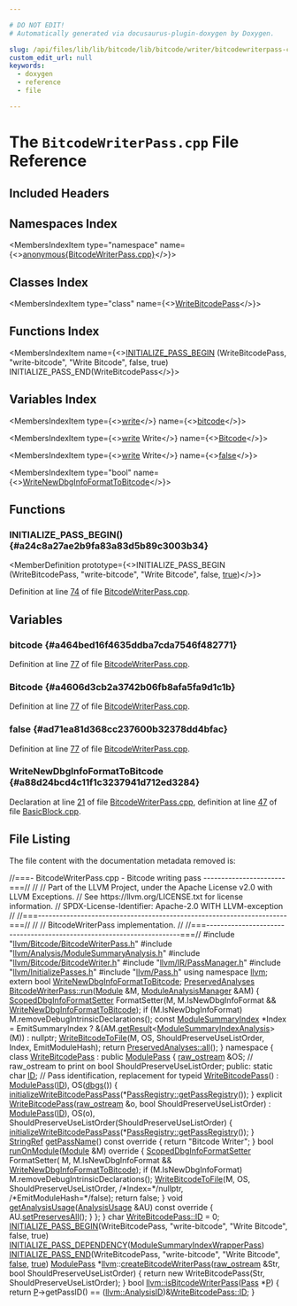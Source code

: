 ```yaml
---

# DO NOT EDIT!
# Automatically generated via docusaurus-plugin-doxygen by Doxygen.

slug: /api/files/lib/lib/bitcode/lib/bitcode/writer/bitcodewriterpass-cpp
custom_edit_url: null
keywords:
  - doxygen
  - reference
  - file

---
```





# The `BitcodeWriterPass.cpp` File Reference

<DoxygenPage pluginConfig={pluginConfig}>



## Included Headers

<IncludesList>
<IncludesListItem
  filePath="llvm/Bitcode/BitcodeWriterPass.h"
  permalink="/docs/api/files/include/include/llvm/include/llvm/bitcode/bitcodewriterpass-h"
  isLocal="true" />
<IncludesListItem
  filePath="llvm/Analysis/ModuleSummaryAnalysis.h"
  permalink="/docs/api/files/include/include/llvm/include/llvm/analysis/modulesummaryanalysis-h"
  isLocal="true" />
<IncludesListItem
  filePath="llvm/Bitcode/BitcodeWriter.h"
  permalink="/docs/api/files/include/include/llvm/include/llvm/bitcode/bitcodewriter-h"
  isLocal="true" />
<IncludesListItem
  filePath="llvm/IR/PassManager.h"
  permalink="/docs/api/files/include/include/llvm/include/llvm/ir/passmanager-h"
  isLocal="true" />
<IncludesListItem
  filePath="llvm/InitializePasses.h"
  permalink="/docs/api/files/include/include/llvm/initializepasses-h"
  isLocal="true" />
<IncludesListItem
  filePath="llvm/Pass.h"
  permalink="/docs/api/files/include/include/llvm/pass-h"
  isLocal="true" />
</IncludesList>

## Namespaces Index

<MembersIndex>

<MembersIndexItem
  type="namespace"
  name={<><a href="/docs/api/namespaces/anonymous-bitcodewriterpass-cpp-">anonymous&#123;BitcodeWriterPass.cpp&#125;</a></>}>
</MembersIndexItem>

</MembersIndex>

## Classes Index

<MembersIndex>

<MembersIndexItem
  type="class"
  name={<><a href="/docs/api/classes/anonymous-namespace-bitcodewriterpass-cpp-/writebitcodepass">WriteBitcodePass</a></>}>
</MembersIndexItem>

</MembersIndex>

## Functions Index

<MembersIndex>

<MembersIndexItem
  name={<><a href="#a24c8a27ae2b9fa83a83d5b89c3003b34">INITIALIZE&#95;PASS&#95;BEGIN</a> (WriteBitcodePass, &quot;write-bitcode&quot;, &quot;Write Bitcode&quot;, false, true) INITIALIZE&#95;PASS&#95;END(WriteBitcodePass</>}>
</MembersIndexItem>

</MembersIndex>

## Variables Index

<MembersIndex>

<MembersIndexItem
  type={<><a href="/docs/api/files/lib/lib/executionengine/lib/executionengine/runtimedyld/runtimedyldelf-cpp/#a79ab15165c16fbf94d6fd33bd890ea7e">write</a></>}
  name={<><a href="#a464bed16f4635ddba7cda7546f482771">bitcode</a></>}>
</MembersIndexItem>

<MembersIndexItem
  type={<><a href="/docs/api/files/lib/lib/executionengine/lib/executionengine/runtimedyld/runtimedyldelf-cpp/#a79ab15165c16fbf94d6fd33bd890ea7e">write</a> Write</>}
  name={<><a href="#a4606d3cb2a3742b06fb8afa5fa9d1c1b">Bitcode</a></>}>
</MembersIndexItem>

<MembersIndexItem
  type={<><a href="/docs/api/files/lib/lib/executionengine/lib/executionengine/runtimedyld/runtimedyldelf-cpp/#a79ab15165c16fbf94d6fd33bd890ea7e">write</a> Write</>}
  name={<><a href="#ad71ea81d368cc237600b32378dd4bfac">false</a></>}>
</MembersIndexItem>

<MembersIndexItem
  type="bool"
  name={<><a href="#a88d24bcd4c11f1c3237941d712ed3284">WriteNewDbgInfoFormatToBitcode</a></>}>
</MembersIndexItem>

</MembersIndex>


<SectionDefinition>

## Functions

### INITIALIZE&#95;PASS&#95;BEGIN() {#a24c8a27ae2b9fa83a83d5b89c3003b34}

<MemberDefinition
  prototype={<>INITIALIZE&#95;PASS&#95;BEGIN (WriteBitcodePass, &quot;write-bitcode&quot;, &quot;Write Bitcode&quot;, false, <a href="/docs/api/files/lib/lib/analysis/basicaliasanalysis-cpp/#af6d5cafbdfc5313e65d990120021a3ec">true</a>)</>}>

Definition at line <a href="#l00074">74</a> of file <a href="/docs/api/files/lib/lib/bitcode/lib/bitcode/writer/bitcodewriterpass-cpp">BitcodeWriterPass.cpp</a>.
</MemberDefinition>

</SectionDefinition>

<SectionDefinition>

## Variables

### bitcode {#a464bed16f4635ddba7cda7546f482771}

<MemberDefinition
  prototype="write bitcode">

Definition at line <a href="#l00077">77</a> of file <a href="/docs/api/files/lib/lib/bitcode/lib/bitcode/writer/bitcodewriterpass-cpp">BitcodeWriterPass.cpp</a>.
</MemberDefinition>

### Bitcode {#a4606d3cb2a3742b06fb8afa5fa9d1c1b}

<MemberDefinition
  prototype="write Write Bitcode">

Definition at line <a href="#l00077">77</a> of file <a href="/docs/api/files/lib/lib/bitcode/lib/bitcode/writer/bitcodewriterpass-cpp">BitcodeWriterPass.cpp</a>.
</MemberDefinition>

### false {#ad71ea81d368cc237600b32378dd4bfac}

<MemberDefinition
  prototype="write Write false">

Definition at line <a href="#l00077">77</a> of file <a href="/docs/api/files/lib/lib/bitcode/lib/bitcode/writer/bitcodewriterpass-cpp">BitcodeWriterPass.cpp</a>.
</MemberDefinition>

### WriteNewDbgInfoFormatToBitcode {#a88d24bcd4c11f1c3237941d712ed3284}

<MemberDefinition
  prototype="bool WriteNewDbgInfoFormatToBitcode">

Declaration at line <a href="#l00021">21</a> of file <a href="/docs/api/files/lib/lib/bitcode/lib/bitcode/writer/bitcodewriterpass-cpp">BitcodeWriterPass.cpp</a>, definition at line <a href="/docs/api/files/lib/lib/sandboxir/basicblock-cpp/#l00047">47</a> of file <a href="/docs/api/files/lib/lib/sandboxir/basicblock-cpp">BasicBlock.cpp</a>.
</MemberDefinition>

</SectionDefinition>

## File Listing

The file content with the documentation metadata removed is:

<ProgramListing>

<Link id="l00001" /><CodeLine lineNumber="1"><span class="doxyHighlightComment">//===- BitcodeWriterPass.cpp - Bitcode writing pass -----------------------===//</span></CodeLine>
<Link id="l00002" /><CodeLine lineNumber="2"><span class="doxyHighlightComment">//</span></CodeLine>
<Link id="l00003" /><CodeLine lineNumber="3"><span class="doxyHighlightComment">// Part of the LLVM Project, under the Apache License v2.0 with LLVM Exceptions.</span></CodeLine>
<Link id="l00004" /><CodeLine lineNumber="4"><span class="doxyHighlightComment">// See https://llvm.org/LICENSE.txt for license information.</span></CodeLine>
<Link id="l00005" /><CodeLine lineNumber="5"><span class="doxyHighlightComment">// SPDX-License-Identifier: Apache-2.0 WITH LLVM-exception</span></CodeLine>
<Link id="l00006" /><CodeLine lineNumber="6"><span class="doxyHighlightComment">//</span></CodeLine>
<Link id="l00007" /><CodeLine lineNumber="7"><span class="doxyHighlightComment">//===----------------------------------------------------------------------===//</span></CodeLine>
<Link id="l00008" /><CodeLine lineNumber="8"><span class="doxyHighlightComment">//</span></CodeLine>
<Link id="l00009" /><CodeLine lineNumber="9"><span class="doxyHighlightComment">// BitcodeWriterPass implementation.</span></CodeLine>
<Link id="l00010" /><CodeLine lineNumber="10"><span class="doxyHighlightComment">//</span></CodeLine>
<Link id="l00011" /><CodeLine lineNumber="11"><span class="doxyHighlightComment">//===----------------------------------------------------------------------===//</span></CodeLine>
<Link id="l00012" /><CodeLine lineNumber="12"></CodeLine>
<Link id="l00013" /><CodeLine lineNumber="13"><span class="doxyHighlightPreprocessor">#include &quot;<a href="/docs/api/files/include/include/llvm/include/llvm/bitcode/bitcodewriterpass-h">llvm/Bitcode/BitcodeWriterPass.h</a>&quot;</span></CodeLine>
<Link id="l00014" /><CodeLine lineNumber="14"><span class="doxyHighlightPreprocessor">#include &quot;<a href="/docs/api/files/include/include/llvm/include/llvm/analysis/modulesummaryanalysis-h">llvm/Analysis/ModuleSummaryAnalysis.h</a>&quot;</span></CodeLine>
<Link id="l00015" /><CodeLine lineNumber="15"><span class="doxyHighlightPreprocessor">#include &quot;<a href="/docs/api/files/include/include/llvm/include/llvm/bitcode/bitcodewriter-h">llvm/Bitcode/BitcodeWriter.h</a>&quot;</span></CodeLine>
<Link id="l00016" /><CodeLine lineNumber="16"><span class="doxyHighlightPreprocessor">#include &quot;<a href="/docs/api/files/include/include/llvm/include/llvm/ir/passmanager-h">llvm/IR/PassManager.h</a>&quot;</span></CodeLine>
<Link id="l00017" /><CodeLine lineNumber="17"><span class="doxyHighlightPreprocessor">#include &quot;<a href="/docs/api/files/include/include/llvm/initializepasses-h">llvm/InitializePasses.h</a>&quot;</span></CodeLine>
<Link id="l00018" /><CodeLine lineNumber="18"><span class="doxyHighlightPreprocessor">#include &quot;<a href="/docs/api/files/include/include/llvm/pass-h">llvm/Pass.h</a>&quot;</span></CodeLine>
<Link id="l00019" /><CodeLine lineNumber="19"><span class="doxyHighlightKeyword">using namespace </span><span class="doxyHighlight"><a href="/docs/api/namespaces/llvm">llvm</a>;</span></CodeLine>
<Link id="l00020" /><CodeLine lineNumber="20"></CodeLine>
<Link id="l00021" /><CodeLine lineNumber="21"><span class="doxyHighlightKeyword">extern</span><span class="doxyHighlight"> </span><span class="doxyHighlightKeywordType">bool</span><span class="doxyHighlight"> <a href="/docs/api/files/lib/lib/asmparser/llparser-cpp/#a88d24bcd4c11f1c3237941d712ed3284">WriteNewDbgInfoFormatToBitcode</a>;</span></CodeLine>
<Link id="l00022" /><CodeLine lineNumber="22"></CodeLine>
<Link id="l00023" /><CodeLine lineNumber="23" lineLink="/docs/api/classes/llvm/bitcodewriterpass/#a2cf5fec0ba55756093b6c7e6c8f31c00"><span class="doxyHighlight"><a href="/docs/api/classes/llvm/preservedanalyses">PreservedAnalyses</a> <a href="/docs/api/classes/llvm/bitcodewriterpass/#a2cf5fec0ba55756093b6c7e6c8f31c00">BitcodeWriterPass::run</a>(<a href="/docs/api/classes/llvm/module">Module</a> &amp;M, <a href="/docs/api/namespaces/llvm/#af9c9208365fd9ce11392b4d79485e259">ModuleAnalysisManager</a> &amp;AM) &#123;</span></CodeLine>
<Link id="l00024" /><CodeLine lineNumber="24"><span class="doxyHighlight">  <a href="/docs/api/classes/llvm/scopeddbginfoformatsetter">ScopedDbgInfoFormatSetter</a> FormatSetter(M, M.IsNewDbgInfoFormat &amp;&amp;</span></CodeLine>
<Link id="l00025" /><CodeLine lineNumber="25"><span class="doxyHighlight">                                                <a href="/docs/api/files/lib/lib/asmparser/llparser-cpp/#a88d24bcd4c11f1c3237941d712ed3284">WriteNewDbgInfoFormatToBitcode</a>);</span></CodeLine>
<Link id="l00026" /><CodeLine lineNumber="26"><span class="doxyHighlight">  </span><span class="doxyHighlightKeywordFlow">if</span><span class="doxyHighlight"> (M.IsNewDbgInfoFormat)</span></CodeLine>
<Link id="l00027" /><CodeLine lineNumber="27"><span class="doxyHighlight">    M.removeDebugIntrinsicDeclarations();</span></CodeLine>
<Link id="l00028" /><CodeLine lineNumber="28"></CodeLine>
<Link id="l00029" /><CodeLine lineNumber="29"><span class="doxyHighlight">  </span><span class="doxyHighlightKeyword">const</span><span class="doxyHighlight"> <a href="/docs/api/classes/llvm/modulesummaryindex">ModuleSummaryIndex</a> &#42;Index =</span></CodeLine>
<Link id="l00030" /><CodeLine lineNumber="30"><span class="doxyHighlight">      EmitSummaryIndex ? &amp;(AM.<a href="/docs/api/classes/llvm/analysismanager/#aaab1fad63e4f3b8679469720a873fedd">getResult</a>&lt;<a href="/docs/api/classes/llvm/modulesummaryindexanalysis">ModuleSummaryIndexAnalysis</a>&gt;(M))</span></CodeLine>
<Link id="l00031" /><CodeLine lineNumber="31"><span class="doxyHighlight">                       : </span><span class="doxyHighlightKeyword">nullptr</span><span class="doxyHighlight">;</span></CodeLine>
<Link id="l00032" /><CodeLine lineNumber="32"><span class="doxyHighlight">  <a href="/docs/api/namespaces/llvm/#a199eb3a521b35ac20b20b7460bf2dabb">WriteBitcodeToFile</a>(M, OS, ShouldPreserveUseListOrder, Index, EmitModuleHash);</span></CodeLine>
<Link id="l00033" /><CodeLine lineNumber="33"></CodeLine>
<Link id="l00034" /><CodeLine lineNumber="34"><span class="doxyHighlight">  </span><span class="doxyHighlightKeywordFlow">return</span><span class="doxyHighlight"> <a href="/docs/api/classes/llvm/preservedanalyses/#a1258a1ff55557c27684010ebd7283712">PreservedAnalyses::all</a>();</span></CodeLine>
<Link id="l00035" /><CodeLine lineNumber="35"><span class="doxyHighlight">&#125;</span></CodeLine>
<Link id="l00036" /><CodeLine lineNumber="36"></CodeLine>
<Link id="l00037" /><CodeLine lineNumber="37" lineLink="/docs/api/namespaces/anonymous-bitcodewriterpass-cpp-"><span class="doxyHighlightKeyword">namespace </span><span class="doxyHighlight">&#123;</span></CodeLine>
<Link id="l00038" /><CodeLine lineNumber="38" lineLink="/docs/api/classes/anonymous-namespace-bitcodewriterpass-cpp-/writebitcodepass"><span class="doxyHighlight">  </span><span class="doxyHighlightKeyword">class </span><span class="doxyHighlight"><a href="/docs/api/classes/anonymous-namespace-bitcodewriterpass-cpp-/writebitcodepass/#a6a1643691e10efd583838a32b7453a15">WriteBitcodePass</a> : </span><span class="doxyHighlightKeyword">public</span><span class="doxyHighlight"> <a href="/docs/api/classes/llvm/modulepass/#a723659a08d210f4f566887bda3f9f976">ModulePass</a> &#123;</span></CodeLine>
<Link id="l00039" /><CodeLine lineNumber="39"><span class="doxyHighlight">    <a href="/docs/api/classes/llvm/raw-ostream">raw&#95;ostream</a> &amp;OS; </span><span class="doxyHighlightComment">// raw&#95;ostream to print on</span></CodeLine>
<Link id="l00040" /><CodeLine lineNumber="40"><span class="doxyHighlight">    </span><span class="doxyHighlightKeywordType">bool</span><span class="doxyHighlight"> ShouldPreserveUseListOrder;</span></CodeLine>
<Link id="l00041" /><CodeLine lineNumber="41"></CodeLine>
<Link id="l00042" /><CodeLine lineNumber="42"><span class="doxyHighlight">  </span><span class="doxyHighlightKeyword">public</span><span class="doxyHighlight">:</span></CodeLine>
<Link id="l00043" /><CodeLine lineNumber="43" lineLink="/docs/api/classes/anonymous-namespace-bitcodewriterpass-cpp-/writebitcodepass/#a17c17c98123e3b112bc066400e5eaed8"><span class="doxyHighlight">    </span><span class="doxyHighlightKeyword">static</span><span class="doxyHighlight"> </span><span class="doxyHighlightKeywordType">char</span><span class="doxyHighlight"> <a href="/docs/api/classes/anonymous-namespace-bitcodewriterpass-cpp-/writebitcodepass/#a17c17c98123e3b112bc066400e5eaed8">ID</a>; </span><span class="doxyHighlightComment">// Pass identification, replacement for typeid</span></CodeLine>
<Link id="l00044" /><CodeLine lineNumber="44" lineLink="/docs/api/classes/anonymous-namespace-bitcodewriterpass-cpp-/writebitcodepass/#a6a1643691e10efd583838a32b7453a15"><span class="doxyHighlight">    <a href="/docs/api/classes/anonymous-namespace-bitcodewriterpass-cpp-/writebitcodepass/#a6a1643691e10efd583838a32b7453a15">WriteBitcodePass</a>() : <a href="/docs/api/classes/llvm/modulepass/#a723659a08d210f4f566887bda3f9f976">ModulePass</a>(<a href="/docs/api/classes/anonymous-namespace-bitcodewriterpass-cpp-/writebitcodepass/#a17c17c98123e3b112bc066400e5eaed8">ID</a>), OS(<a href="/docs/api/namespaces/llvm/#a7c46c742c31be54870e2038048e6b391">dbgs</a>()) &#123;</span></CodeLine>
<Link id="l00045" /><CodeLine lineNumber="45"><span class="doxyHighlight">      <a href="/docs/api/namespaces/llvm/#a5dbf24667f2793a88a6dbf30fc939e11">initializeWriteBitcodePassPass</a>(&#42;<a href="/docs/api/classes/llvm/passregistry/#a05a729900b76c89e808c6c3094921b2f">PassRegistry::getPassRegistry</a>());</span></CodeLine>
<Link id="l00046" /><CodeLine lineNumber="46"><span class="doxyHighlight">    &#125;</span></CodeLine>
<Link id="l00047" /><CodeLine lineNumber="47"></CodeLine>
<Link id="l00048" /><CodeLine lineNumber="48" lineLink="/docs/api/classes/anonymous-namespace-bitcodewriterpass-cpp-/writebitcodepass/#af2553864ea402a3ff377a93180b2b563"><span class="doxyHighlight">    </span><span class="doxyHighlightKeyword">explicit</span><span class="doxyHighlight"> <a href="/docs/api/classes/anonymous-namespace-bitcodewriterpass-cpp-/writebitcodepass/#af2553864ea402a3ff377a93180b2b563">WriteBitcodePass</a>(<a href="/docs/api/classes/llvm/raw-ostream">raw&#95;ostream</a> &amp;o, </span><span class="doxyHighlightKeywordType">bool</span><span class="doxyHighlight"> ShouldPreserveUseListOrder)</span></CodeLine>
<Link id="l00049" /><CodeLine lineNumber="49"><span class="doxyHighlight">        : <a href="/docs/api/classes/llvm/modulepass/#a723659a08d210f4f566887bda3f9f976">ModulePass</a>(<a href="/docs/api/classes/anonymous-namespace-bitcodewriterpass-cpp-/writebitcodepass/#a17c17c98123e3b112bc066400e5eaed8">ID</a>), OS(o),</span></CodeLine>
<Link id="l00050" /><CodeLine lineNumber="50"><span class="doxyHighlight">          ShouldPreserveUseListOrder(ShouldPreserveUseListOrder) &#123;</span></CodeLine>
<Link id="l00051" /><CodeLine lineNumber="51"><span class="doxyHighlight">      <a href="/docs/api/namespaces/llvm/#a5dbf24667f2793a88a6dbf30fc939e11">initializeWriteBitcodePassPass</a>(&#42;<a href="/docs/api/classes/llvm/passregistry/#a05a729900b76c89e808c6c3094921b2f">PassRegistry::getPassRegistry</a>());</span></CodeLine>
<Link id="l00052" /><CodeLine lineNumber="52"><span class="doxyHighlight">    &#125;</span></CodeLine>
<Link id="l00053" /><CodeLine lineNumber="53"></CodeLine>
<Link id="l00054" /><CodeLine lineNumber="54" lineLink="/docs/api/classes/anonymous-namespace-bitcodewriterpass-cpp-/writebitcodepass/#afd5342c1ee56d0092eaa147f3db33fbc"><span class="doxyHighlight">    <a href="/docs/api/classes/llvm/stringref">StringRef</a> <a href="/docs/api/classes/anonymous-namespace-bitcodewriterpass-cpp-/writebitcodepass/#afd5342c1ee56d0092eaa147f3db33fbc">getPassName</a>()</span><span class="doxyHighlightKeyword"> const override </span><span class="doxyHighlight">&#123; </span><span class="doxyHighlightKeywordFlow">return</span><span class="doxyHighlight"> </span><span class="doxyHighlightStringLiteral">&quot;Bitcode Writer&quot;</span><span class="doxyHighlight">; &#125;</span></CodeLine>
<Link id="l00055" /><CodeLine lineNumber="55"></CodeLine>
<Link id="l00056" /><CodeLine lineNumber="56" lineLink="/docs/api/classes/anonymous-namespace-bitcodewriterpass-cpp-/writebitcodepass/#a096138823f749d9386ca19b58996fb81"><span class="doxyHighlight">    </span><span class="doxyHighlightKeywordType">bool</span><span class="doxyHighlight"> <a href="/docs/api/classes/anonymous-namespace-bitcodewriterpass-cpp-/writebitcodepass/#a096138823f749d9386ca19b58996fb81">runOnModule</a>(<a href="/docs/api/classes/llvm/module">Module</a> &amp;M)</span><span class="doxyHighlightKeyword"> override </span><span class="doxyHighlight">&#123;</span></CodeLine>
<Link id="l00057" /><CodeLine lineNumber="57"><span class="doxyHighlight">      <a href="/docs/api/classes/llvm/scopeddbginfoformatsetter">ScopedDbgInfoFormatSetter</a> FormatSetter(</span></CodeLine>
<Link id="l00058" /><CodeLine lineNumber="58"><span class="doxyHighlight">          M, M.IsNewDbgInfoFormat &amp;&amp; <a href="/docs/api/files/lib/lib/asmparser/llparser-cpp/#a88d24bcd4c11f1c3237941d712ed3284">WriteNewDbgInfoFormatToBitcode</a>);</span></CodeLine>
<Link id="l00059" /><CodeLine lineNumber="59"><span class="doxyHighlight">      </span><span class="doxyHighlightKeywordFlow">if</span><span class="doxyHighlight"> (M.IsNewDbgInfoFormat)</span></CodeLine>
<Link id="l00060" /><CodeLine lineNumber="60"><span class="doxyHighlight">        M.removeDebugIntrinsicDeclarations();</span></CodeLine>
<Link id="l00061" /><CodeLine lineNumber="61"></CodeLine>
<Link id="l00062" /><CodeLine lineNumber="62"><span class="doxyHighlight">      <a href="/docs/api/namespaces/llvm/#a199eb3a521b35ac20b20b7460bf2dabb">WriteBitcodeToFile</a>(M, OS, ShouldPreserveUseListOrder, </span><span class="doxyHighlightComment">/&#42;Index=&#42;/</span><span class="doxyHighlightKeyword">nullptr</span><span class="doxyHighlight">,</span></CodeLine>
<Link id="l00063" /><CodeLine lineNumber="63"><span class="doxyHighlight">                         </span><span class="doxyHighlightComment">/&#42;EmitModuleHash=&#42;/</span><span class="doxyHighlightKeyword">false</span><span class="doxyHighlight">);</span></CodeLine>
<Link id="l00064" /><CodeLine lineNumber="64"></CodeLine>
<Link id="l00065" /><CodeLine lineNumber="65"><span class="doxyHighlight">      </span><span class="doxyHighlightKeywordFlow">return</span><span class="doxyHighlight"> </span><span class="doxyHighlightKeyword">false</span><span class="doxyHighlight">;</span></CodeLine>
<Link id="l00066" /><CodeLine lineNumber="66"><span class="doxyHighlight">    &#125;</span></CodeLine>
<Link id="l00067" /><CodeLine lineNumber="67" lineLink="/docs/api/classes/anonymous-namespace-bitcodewriterpass-cpp-/writebitcodepass/#a5640e06d444a1564388aca39019de10f"><span class="doxyHighlight">    </span><span class="doxyHighlightKeywordType">void</span><span class="doxyHighlight"> <a href="/docs/api/classes/anonymous-namespace-bitcodewriterpass-cpp-/writebitcodepass/#a5640e06d444a1564388aca39019de10f">getAnalysisUsage</a>(<a href="/docs/api/classes/llvm/analysisusage">AnalysisUsage</a> &amp;AU)</span><span class="doxyHighlightKeyword"> const override </span><span class="doxyHighlight">&#123;</span></CodeLine>
<Link id="l00068" /><CodeLine lineNumber="68"><span class="doxyHighlight">      AU.<a href="/docs/api/classes/llvm/analysisusage/#af22b06a6a4f9df80454071685a0d6a02">setPreservesAll</a>();</span></CodeLine>
<Link id="l00069" /><CodeLine lineNumber="69"><span class="doxyHighlight">    &#125;</span></CodeLine>
<Link id="l00070" /><CodeLine lineNumber="70"><span class="doxyHighlight">  &#125;;</span></CodeLine>
<Link id="l00071" /><CodeLine lineNumber="71"><span class="doxyHighlight">&#125;</span></CodeLine>
<Link id="l00072" /><CodeLine lineNumber="72"></CodeLine>
<Link id="l00073" /><CodeLine lineNumber="73"><span class="doxyHighlightKeywordType">char</span><span class="doxyHighlight"> <a href="/docs/api/classes/anonymous-namespace-bitcodewriterpass-cpp-/writebitcodepass/#a17c17c98123e3b112bc066400e5eaed8">WriteBitcodePass::ID</a> = 0;</span></CodeLine>
<Link id="l00074" /><CodeLine lineNumber="74" lineLink="#a24c8a27ae2b9fa83a83d5b89c3003b34"><span class="doxyHighlight"><a href="/docs/api/files/include/include/llvm/passsupport-h/#aaa970fc931c1c63037a8182e028d04b1">INITIALIZE&#95;PASS&#95;BEGIN</a>(WriteBitcodePass, </span><span class="doxyHighlightStringLiteral">&quot;write-bitcode&quot;</span><span class="doxyHighlight">, </span><span class="doxyHighlightStringLiteral">&quot;Write Bitcode&quot;</span><span class="doxyHighlight">, </span><span class="doxyHighlightKeyword">false</span><span class="doxyHighlight">,</span></CodeLine>
<Link id="l00075" /><CodeLine lineNumber="75"><span class="doxyHighlight">                      </span><span class="doxyHighlightKeyword">true</span><span class="doxyHighlight">)</span></CodeLine>
<Link id="l00076" /><CodeLine lineNumber="76"><span class="doxyHighlight"><a href="/docs/api/files/include/include/llvm/passsupport-h/#a14724f1ccf528e73bb29bc9230737967">INITIALIZE&#95;PASS&#95;DEPENDENCY</a>(<a href="/docs/api/classes/llvm/modulesummaryindexwrapperpass">ModuleSummaryIndexWrapperPass</a>)</span></CodeLine>
<Link id="l00077" /><CodeLine lineNumber="77" lineLink="#a4606d3cb2a3742b06fb8afa5fa9d1c1b"><span class="doxyHighlight"><a href="/docs/api/files/include/include/llvm/passsupport-h/#a74ce8276b89067e806f67c45a6d92575">INITIALIZE&#95;PASS&#95;END</a>(WriteBitcodePass, </span><span class="doxyHighlightStringLiteral">&quot;write-bitcode&quot;</span><span class="doxyHighlight">, </span><span class="doxyHighlightStringLiteral">&quot;Write Bitcode&quot;</span><span class="doxyHighlight">, <a href="/docs/api/namespaces/false">false</a>,</span></CodeLine>
<Link id="l00078" /><CodeLine lineNumber="78"><span class="doxyHighlight">                    <a href="/docs/api/files/lib/lib/analysis/basicaliasanalysis-cpp/#af6d5cafbdfc5313e65d990120021a3ec">true</a>)</span></CodeLine>
<Link id="l00079" /><CodeLine lineNumber="79"></CodeLine>
<Link id="l00080" /><CodeLine lineNumber="80" lineLink="/docs/api/namespaces/llvm/#a86211f75b3e11398890fdfc3a5625884"><span class="doxyHighlight"><a href="/docs/api/classes/llvm/modulepass">ModulePass</a> &#42;<a href="/docs/api/namespaces/llvm">llvm</a>::<a href="/docs/api/namespaces/llvm/#a86211f75b3e11398890fdfc3a5625884">createBitcodeWriterPass</a>(<a href="/docs/api/classes/llvm/raw-ostream">raw&#95;ostream</a> &amp;Str,</span></CodeLine>
<Link id="l00081" /><CodeLine lineNumber="81"><span class="doxyHighlight">                                          </span><span class="doxyHighlightKeywordType">bool</span><span class="doxyHighlight"> ShouldPreserveUseListOrder) &#123;</span></CodeLine>
<Link id="l00082" /><CodeLine lineNumber="82"><span class="doxyHighlight">  </span><span class="doxyHighlightKeywordFlow">return</span><span class="doxyHighlight"> </span><span class="doxyHighlightKeyword">new</span><span class="doxyHighlight"> WriteBitcodePass(Str, ShouldPreserveUseListOrder);</span></CodeLine>
<Link id="l00083" /><CodeLine lineNumber="83"><span class="doxyHighlight">&#125;</span></CodeLine>
<Link id="l00084" /><CodeLine lineNumber="84"></CodeLine>
<Link id="l00085" /><CodeLine lineNumber="85" lineLink="/docs/api/namespaces/llvm/#a98e8028dd500393c0e7b095ee134462f"><span class="doxyHighlightKeywordType">bool</span><span class="doxyHighlight"> <a href="/docs/api/namespaces/llvm/#a98e8028dd500393c0e7b095ee134462f">llvm::isBitcodeWriterPass</a>(<a href="/docs/api/classes/llvm/pass">Pass</a> &#42;<a href="/docs/api/files/lib/lib/option/option-cpp/#a04665169063c8ca1f2ea96c27fc7c2b2">P</a>) &#123;</span></CodeLine>
<Link id="l00086" /><CodeLine lineNumber="86"><span class="doxyHighlight">  </span><span class="doxyHighlightKeywordFlow">return</span><span class="doxyHighlight"> <a href="/docs/api/files/lib/lib/option/option-cpp/#a04665169063c8ca1f2ea96c27fc7c2b2">P</a>-&gt;getPassID() == (<a href="/docs/api/namespaces/llvm/#af8dcbb0c9f8f0e566a07488f68418d5b">llvm::AnalysisID</a>)&amp;<a href="/docs/api/classes/anonymous-namespace-bitcodewriterpass-cpp-/writebitcodepass/#a17c17c98123e3b112bc066400e5eaed8">WriteBitcodePass::ID</a>;</span></CodeLine>
<Link id="l00087" /><CodeLine lineNumber="87"><span class="doxyHighlight">&#125;</span></CodeLine>

</ProgramListing>


</DoxygenPage>
